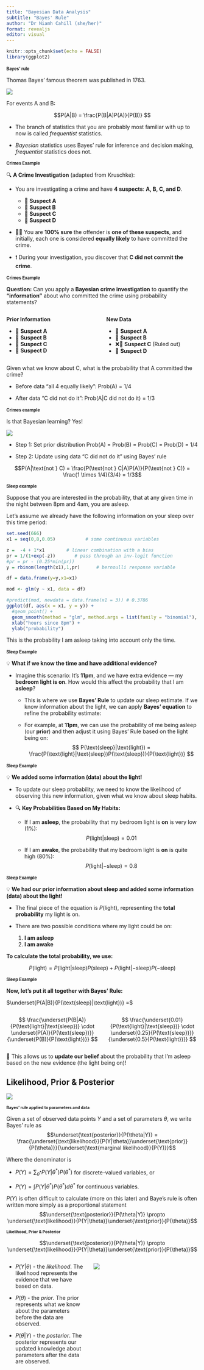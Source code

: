 ```yaml
---
title: "Bayesian Data Analysis"
subtitle: "Bayes' Rule"
author: "Dr Niamh Cahill (she/her)"
format: revealjs
editor: visual
---
```


```r
knitr::opts_chunk$set(echo = FALSE)
library(ggplot2)
```

## Bayes' rule {style="font-size: 80%;"}

Thomas Bayes' famous theorem was published in 1763.

![](images/images-2-01.jpeg)

For events A and B:

$$P(A|B) = \frac{P(B|A)P(A)}{P(B)} $$

-   The branch of statistics that you are probably most familiar with up to now is called *frequentist* statistics.

-   *Bayesian* statistics uses Bayes' rule for inference and decision making, *frequentist* statistics does not.

## Crimes Example {style="font-size: 80%;"}

🔍 **A Crime Investigation** (adapted from Kruschke):

-   You are investigating a crime and have **4 suspects**: **A, B, C, and D**.

    -   👤 **Suspect A**\
    -   👤 **Suspect B**\
    -   👤 **Suspect C**\
    -   👤 **Suspect D**

-   🕵‍♂️ You are **100% sure** the offender is **one of these suspects**, and initially, each one is considered **equally likely** to have committed the crime.

-   ❗ During your investigation, you discover that **C did not commit the crime**.

## Crimes Example {style="font-size: 80%;"}

**Question:** Can you apply a **Bayesian crime investigation** to quantify the **"information"** about who committed the crime using probability statements?

::: columns
::: {.column width="50%"}
**Prior Information**

-   👤 **Suspect A**\
-   👤 **Suspect B**\
-   👤 **Suspect C**
-   👤 **Suspect D**
:::

::: {.column width="50%"}
**New Data**

-   👤 **Suspect A**\
-   👤 **Suspect B**\
-   ❌👤 **Suspect C** (Ruled out)
-   👤 **Suspect D**
:::
:::

Given what we know about C, what is the probability that A committed the crime?

::: incremental
-   Before data “all 4 equally likely”: Prob(A) = 1/4

-   After data “C did not do it”: Prob(A\|C did not do it) = 1/3
:::

## Crimes example {style="font-size: 80%;"}

Is that Bayesian learning? Yes!

![](images/bayesian-machine-learning-appplications-examples.png)

-   Step 1: Set prior distribution Prob(A) = Prob(B) = Prob(C) = Prob(D) = 1/4

-   Step 2: Update using data “C did not do it” using Bayes’ rule

$$P(A|\text{not } C) = \frac{P(\text{not } C|A)P(A)}{P(\text{not } C)} = \frac{1 \times 1/4}{3/4}  = 1/3$$

## Sleep example {style="font-size: 80%;"}

Suppose that you are interested in the probability, that at any given time in the night between 8pm and 4am, you are asleep.

Let's assume we already have the following information on your sleep over this time period:

```r
set.seed(666)
x1 = seq(0,8,0.05)           # some continuous variables 

z =  -4 + 1*x1        # linear combination with a bias
pr = 1/(1+exp(-z))       # pass through an inv-logit function
#pr = pr - (0.25*min(pr))
y = rbinom(length(x1),1,pr)      # bernoulli response variable

df = data.frame(y=y,x1=x1)

mod <- glm(y ~ x1, data = df)

#predict(mod, newdata = data.frame(x1 = 3)) # 0.3786
ggplot(df, aes(x = x1, y = y)) +
  #geom_point() +
  geom_smooth(method = "glm", method.args = list(family = "binomial"), se = FALSE) +
  xlab("hours since 8pm") +
  ylab("probability")
```

This is the probability I am asleep taking into account only the time.

## Sleep Example {style="font-size: 80%;"}

<!-- <style> -->

<!-- .nobullet li { -->

<!--   list-style-type: none; -->

<!-- } -->

<!-- </style> -->

💡 **What if we know the time and have additional evidence?**

::: incremental
<!-- <div class="nobullet"> -->

-   Imagine this scenario: It's **11pm**, and we have extra evidence — my **bedroom light is on**. How would this affect the probability that I am **asleep**? <!-- <div> -->

    -   This is where we use **Bayes' Rule** to update our sleep estimate. If we know information about the light, we can apply **Bayes' equation** to refine the probability estimate:

    -   For example, at **11pm**, we can use the probability of me being asleep (our **prior**) and then adjust it using Bayes' Rule based on the light being on: $$
          P(\text{sleep}|\text{light}) = \frac{P(\text{light}|\text{sleep})P(\text{sleep})}{P(\text{light})}
          $$
:::

## Sleep Example {style="font-size: 80%;"}

💡 **We added some information (data) about the light!**

::: incremental
-   To update our sleep probability, we need to know the likelihood of observing this new information, given what we know about sleep habits.

-   🔍 **Key Probabilities Based on My Habits:**

    -   If I am **asleep**, the probability that my bedroom light is **on** is very low (1%):\
        $$P(\text{light|sleep}) = 0.01$$

    -   If I am **awake**, the probability that my bedroom light is **on** is quite high (80%):\
        $$P(\text{light|−sleep}) = 0.8$$
:::

## Sleep Example {style="font-size: 80%;"}

💡 **We had our prior information about sleep and added some information (data) about the light!**

-   The final piece of the equation is $P(\text{light})$, representing the **total probability** my light is on.

-   There are two possible conditions where my light could be on:

    1.  **I am asleep**\
    2.  **I am awake**

**To calculate the total probability, we use:**

$$
P(\text{light}) = P(\text{light|sleep})P(\text{sleep}) + P(\text{light|−sleep})P(\text{−sleep})
$$

## Sleep Example {style="font-size: 80%;"}

**Now, let's put it all together with Bayes' Rule:**

$\underset{P(A|B)}{P(\text{sleep}|\text{light})} =$

::: columns
::: {.column width="50%"}
$$
 \frac{\underset{P(B|A)}{P(\text{light}|\text{sleep})} \cdot \underset{P(A)}{P(\text{sleep})}}{\underset{P(B)}{P(\text{light})}}
$$
:::

::: {.column width="50%"}
$$
 \frac{\underset{0.01}{P(\text{light}|\text{sleep})} \cdot \underset{0.25}{P(\text{sleep})}}{\underset{0.5}{P(\text{light})}}
$$
:::
:::

🎯 This allows us to **update our belief** about the probability that I’m asleep based on the new evidence (the light being on)!

## Likelihood, Prior & Posterior

![](images/bayesian-machine-learning-appplications-examples.png)

## Bayes' rule applied to parameters and data {style="font-size: 75%;"}

Given a set of observed data points $Y$ and a set of parameters $\theta$, we write Bayes' rule as $$\underset{\text{posterior}}{P(\theta|Y)} = \frac{\underset{\text{likelihood}}{P(Y|\theta)}\underset{\text{prior}}{P(\theta)}}{\underset{\text{marginal likelihood}}{P(Y)}}$$

Where the denominator is

-   $P(Y) = \sum_{\theta^*}P(Y|\theta^*)P(\theta^*)$ for discrete-valued variables, or

-   $P(Y) = \int P(Y|\theta^*)P(\theta^*) d\theta^*$ for continuous variables.

$P(Y)$ is often difficult to calculate (more on this later) and Baye's rule is often written more simply as a proportional statement $$\underset{\text{posterior}}{P(\theta|Y)} \propto \underset{\text{likelihood}}{P(Y|\theta)}\underset{\text{prior}}{P(\theta)}$$

## Likelihood, Prior & Posterior {style="font-size: 75%;"}

$$\underset{\text{posterior}}{P(\theta|Y)} \propto \underset{\text{likelihood}}{P(Y|\theta)}\underset{\text{prior}}{P(\theta)}$$

::: columns
::: {.column width="43%"}
-   $P(Y|\theta)$ - the *likelihood*. The likelihood represents the evidence that we have based on data.

-   $P(\theta)$ - the *prior*. The prior represents what we know about the parameters before the data are observed.

-   $P(\theta|Y)$ - the *posterior*. The posterior represents our updated knowledge about parameters after the data are observed.
:::

::: {.column width="57%"}
![](images/PictureBayes.png){fig-align="center"}
:::
:::

<!-- ## Disease screening example {style="font-size: 80%;"} -->

<!-- -   Suppose there is a test for a disease that has a sensitivity of 80% (i.e., if 100 people that have the disease take the test then 80 of them will get a positive result). -->

<!-- P(+iv\|disease) = 0.8 -->

<!-- -   Suppose the chance of having this disease is 2%. -->

<!-- P(disease) = 0.02 -->

<!-- -   Suppose we also know that the test gives false positive results 5% of the time (this relates to specificity of the test). -->

<!-- P(+iv\|no disease) = 0.05 -->

<!-- What is the probability you have the disease given that you receive a positive test result? -->

<!-- $$P(\text{disease}|+iv) = \frac{P(+ive|\text{disease})P(\text{disease})}{P(+ive)}$$ -->

<!-- ## Disease screening example -->

<!-- Find the probability that a person has the disease given they get a positive test result. -->

<!-- (1) $P(+ive|\text{disease})P(\text{disease}) = 0.8 \times 0.02$ -->

<!-- (2) $P(+ive) = P(+ive|\text{disease})P(\text{disease}) + P(+ive|\text{no disease})P(\text{no disease}) = 0.065$ -->

<!-- $$P(\text{disease}|+iv) = \frac{0.8 \times 0.02}{0.065} = 0.25$$ -->

<!-- -   So even with a positive test result for a test with an 80% "hit rate", the probability of having the disease is only 25% -->

<!-- -   The lower probability is a consequence of the low *prior* probability of the disease and the non-negligible false positive rate. -->
